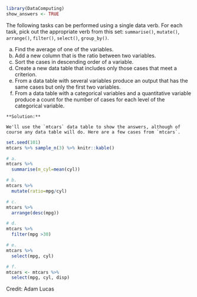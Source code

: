 ```r
library(DataComputing)
show_answers <- TRUE
```

The following tasks can be performed using a single data verb. For each task, pick out the appropriate verb from this set: `summarise()`, `mutate()`, `arrange()`, `filter()`, `select()`, `group_by()`.


a. Find the average of one of the variables.
b. Add a new column that is the ratio between two variables.
c. Sort the cases in descending order of a variable.
d. Create a new data table that includes only those cases that meet a criterion.
e. From a data table with several variables produce an output that has the same cases but only the first two variables.
f. From a data table with a categorical variables and a quantitative variable produce a count for the number of cases for each level of the categorical variable.


```block
**Solution:**

We'll use the `mtcars` data table to show the answers, although of course any data table will do. Here are a few cases from `mtcars`.
```
```r
set.seed(101)
mtcars %>% sample_n(3) %>% knitr::kable()
```



```r
# a.
mtcars %>%
  summarise(m_cyl=mean(cyl))
```

```r
# b.
mtcars %>%
  mutate(ratio=mpg/cyl) 
```

```r
# c.
mtcars %>%
  arrange(desc(mpg)) 
```

```r
# d.
mtcars %>%
  filter(mpg >30)
```

```r
# e. 
mtcars %>%
  select(mpg, cyl)
```

```r
# f.
mtcars <- mtcars %>%
  select(mpg, cyl, disp)
```

Credit: Adam Lucas
